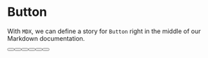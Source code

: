 
<Meta title="Docs/Components/Button" component={Button} />

# Button

With `MDX`, we can define a story for `Button` right in the middle of our
Markdown documentation.

<!--- This is your Story template function, shown here in React -->

<Canvas>
  <Button label="Primary" size="small" />
  <Button label="Primary" />
  <Button label="Primary" size="large" />
  <Button label="Secondary" primary={false} size="small" />
  <Button label="Secondary" primary={false}/>
  <Button label="Secondary" primary={false} size="large" />
</Canvas>

